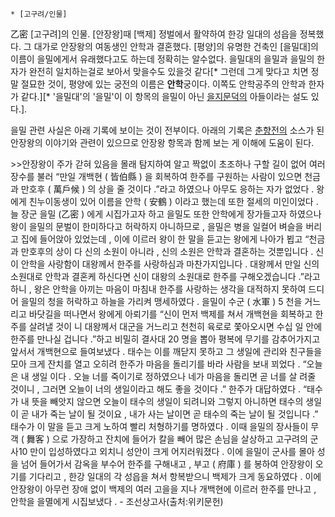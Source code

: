  * [고구려/인물]

乙密
[고구려]의 인물. [안장왕]때 [백제] 정벌에서 활약하여 한강 일대의 성읍을 정복했다. 그 대가로 안장왕의 여동생인 안학과 결혼했다. [평양]의 유명한 건축인 [을밀대]의 이름이 을밀에게서 유래했다고도 하는데 정확히는 알수없다. 을밀대의 을밀과 을밀의 한자가 완전히 일치하는걸로 보아서 맞을수도 있을것 같다[* 그런데 그게 맞다고 치면 정말 절묘한 것이, 평양에 있는 궁전의 이름은 '''안학'''궁이다. 이쪽도 안학공주의 안학과 한자가 같다.][* '을밀대'의 '을밀'이 이 항목의 을밀이 아닌 [[을지문덕]]의 아들이라는 설도 있다.]. 

을밀 관련 사실은 아래 기록에 보이는 것이 전부이다. 아래의 기록은 [[춘향전]]의 소스가 된 안장왕의 이야기와 관련이 있으므로 안장왕 항목과 함께 보는 게 이해에 도움이 된다.

>>안장왕이 주가 갇혀 있음을 몰래 탐지하여 알고 짝없이 초조하나 구할 길이 없어 여러 장수를 불러 “만일 개백현 ( 皆伯縣 ) 을 회복하여 한주를 구원하는 사람이 있으면 천금과 만호후 ( 萬戶候 ) 의 상을 줄 것이다 .”라고 하였으나 아무도 응하는 자가 없었다 . 왕에게 친누이동생이 있어 이름을 안학 ( 安鶴 ) 이라고 했는데 또한 절세의 미인이었다 . 늘 장군 을밀 (乙密 ) 에게 시집가고자 하고 을밀도 또한 안학에게 장가들고자 하였으나 왕이 을밀의 문벌이 한미하다고 허락하지 아니하므로 , 을밀은 병을 일컬어 벼슬을 버리고 집에 들어앉아 있었는데 , 이에 이르러 왕이 한 말을 듣고는 왕에게 나아가 뵙고 “천금과 만호후의 상이 다 신의 소원이 아니라 , 신의 소원은 안학과 결혼하는 것뿐입니다 . 신이 안학을 사랑함이 대왕께서 한주를 사랑하심과 마찬가지입니다 . 대왕께서 만일 신의 소원대로 안학과 결혼케 하신다면 신이 대왕의 소원대로 한주를 구해오겠습니다 .”라고 하니 , 왕은 안학을 아끼는 마음이 마침내 한주를 사랑하는 생각을 대적하지 못하여 드디어 을밀의 청을 허락하고 하늘을 가리켜 맹세하였다 . 을밀이 수군 ( 水軍 ) 5 천을 거느리고 바닷길을 떠나면서 왕에게 아뢰기를 “신이 먼저 백제를 쳐서 개백현을 회복하고 한주를 살려낼 것이 니 대왕께서 대군을 거느리고 천천히 육로로 쫓아오시면 수십 일 안에 한주를 만나실 겁니다 .”하고 비밀히 결사대 20 명을 뽑아 평복에 무기를 감추어가지고 앞서서 개백현으로 들여보냈다 . 태수는 이를 깨닫지 못하고 그 생일에 관리와 친구들을 모아 크게 잔치를 열고 오히려 한주가 마음을 돌리기를 바라 사람을 보내 꾀었다 . “오늘은 내 생일 이다 . 오늘 너를 죽이기로 정하였으나 네가 마음을 돌리면 곧 너를 살 려줄 것이니 , 그러면 오늘이 너의 생일이라고 해도 좋을 것이다 .” 한주가 대답하였다 . “태수가 내 뜻을 빼앗지 않으면 오늘이 태수의 생일이 되려니와 그렇지 아니하면 태수의 생일이 곧 내가 죽는 날이 될 것이요 , 내가 사는 날이면 곧 태수의 죽는 날이 될 것입니다 .” 태수가 이 말을 듣고 크게 노하여 빨리 처형하기를 명하였다 . 이때 을밀의 장사들이 무객 ( 舞客 ) 으로 가장하고 잔치에 들어가 칼을 빼어 많은 손님을 살상하고 고구려의 군사10 만이 입성하였다고 외치니 성안이 크게 어지러워졌다 . 이에 을밀이 군사를 몰아 성을 넘어 들어가서 감옥을 부수어 한주를 구해내고 , 부고 ( 府庫 ) 를 봉하여 안장왕이 오기를 기다리고 , 한강 일대의 각 성읍을 쳐서 항복받으니 백제가 크게 동요하였다 . 이에 안장왕이 아무런 장애 없이 백제의 여러 고을을 지나 개백현에 이르러 한주를 만나고 , 안학을 을멸에게 시집보냈다 . - 조선상고사(출처:위키문헌)
